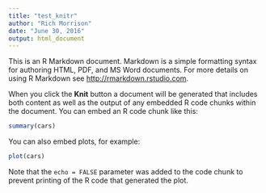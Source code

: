 ```yaml
---
title: "test_knitr"
author: "Rich Morrison"
date: "June 30, 2016"
output: html_document
---
```


This is an R Markdown document. Markdown is a simple formatting syntax for authoring HTML, PDF, and MS Word documents. For more details on using R Markdown see <http://rmarkdown.rstudio.com>.

When you click the **Knit** button a document will be generated that includes both content as well as the output of any embedded R code chunks within the document. You can embed an R code chunk like this:

```r
summary(cars)
```

You can also embed plots, for example:

```r
plot(cars)
```

Note that the `echo = FALSE` parameter was added to the code chunk to prevent printing of the R code that generated the plot.
